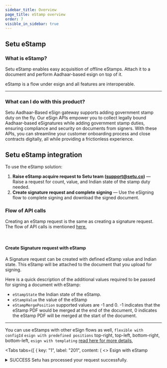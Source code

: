 ```yaml
---
sidebar_title: Overview
page_title: eStamp overview
order: 7
visible_in_sidebar: true
---
```


## Setu eStamp

### What is eStamp?


Setu eStamp enables easy acquisition of offline eStamps.
Attach it to a document and perform Aadhaar-based esign on top of it.

eStamp is a flow under esign and all features are interoperable.

<hr class="primary" />

### What can I do with this product?

Setu Aadhaar-Based eSign gateway supports adding government stamp duty on the fly.
Our eSign APIs empower you to collect legally bound Aadhaar-based eSignatures while adding government
stamp duties, ensuring compliance and security on documents from signers. With these APIs, you can streamline your
customer onboarding process and close contracts digitally, all while providing a frictionless experience.

## Setu eStamp integration

To use the eStamp solution:

1. **Raise eStamp acquire request to Setu team (support@setu.co)** — Raise a request for count, value, and Indian state of the stamp duty needed.
2. **Create signature request and complete signing** — Use the eSigning flow to complete signing and download the signed document.


### Flow of API calls
Creating an eStamp request is the same as creating a signature request.
The flow of API calls is mentioned <a href="/data/esign/quickstart">here.</a>


<br/>

#### Create Signature request with eStamp


A Signature request can be created with defined eStamp value
and Indian state. This eStamp will be attached to the document that you upload for signing.
<br/>

Here is a quick description of the additional values required to be passed for signing a document with eStamp:

- `eStampState` the Indian state of the eStamp.
- `eStampValue` the value of the eStamp
- `eStampMergePosition` supported values are -1 and 0. -1 indicates that the eStamp PDF would be merged at the end of the document, 0 indicates the eStamp PDF will be merged at the start of the document.

<hr class="tertiary" />

<Callout type="tip">
    You can use eStamps with other eSign flows as well,
    <code>flexible with configId</code>  
    <code>esign with predefined positions</code> top-right, top-left, bottom-right, bottom-left,
    <code>esign with templating</code>  
    <a href="/data/esign/overview">read here for more details</a>,
</Callout>




<Tabs
      tabs={[
        {
          key: "1",
          label: "201",
          content: (
            <>
            <Text size="small" weight="600">Esign with eStamp</Text>
            <Card padding="nano" shape="rounded" marginBottom="micro">
  <details>
    <summary>
                <Text size="medium" marginBottom="none" paddingRight="medium"><Badge type="success">SUCCESS</Badge> Setu has processed your
                request successfully.</Text>
    </summary>
              <hr className="tertiary" />
              <h5>Request</h5>
              <CodeBlockWithCopy language="json">
                {`POST /api/signature 
                
                { 
                  "documentId": "67e0ca30-49e4-4883-86f9-3762f0e6798c", 
                  "redirectUrl": "your-redirect-url.com?other_keys=youcandefinehere", 
                  "eStampState": 17,
                  "eStampValue": 50,
                  "eStampMergePosition": 0,
                  "signers": [{ 
                      "identifier": "9876543210", 
                      "displayName": "John Doe", 
                      "birthYear": "1988",
                      "signature": { 
                          "onPages": [ 
                              "1" 
                          ], 
                          "position": "bottom-left", 
                          "height": 60, 
                          "width": 180 
                      } 
                  }] 
                } `}
              </CodeBlockWithCopy>
              <hr className="tertiary" />
              <h5>Response</h5>
              <p>
                You will get a unique signature request <code>id</code> from Setu—to track this signature request. Additionally, you will get an array of <code>signers</code>, each with their own signer <code>id</code>, <code>status</code> and <code>url</code>.
              </p>
              <CodeBlockWithCopy language="json">
                {`{ 
                    "documentId": "67e0ca30-49e4-4883-86f9-3762f0e6798c", 
                    "id": "cb80bfb4-d163-426e-ad57-1fd8889e62d4", 
                    "redirectUrl": "your-redirect-url.com?other_keys=youcandefinehere", 
                    "eStampState": 17,
                    "eStampValue": 50,
                    "eStampMergePosition": 0,
                    "signers": [{ 
                            "displayName": "John Doe", 
                            "birthYear": "1988", //included if specified in Create signature request API
                            "id": "34f94af1-a8b9-4797-b287-c5ef7bff99a1", 
                            "identifier": "9876543210", 
                            "signatureDetails": null, 
                            "status": "pending", 
                            "url": "https://dg-uat.setu.co/signature/estamp/preview?requestId=6bae9d1f-0fa6-44e5-a801-3ad4a5f10a12&signerId=34f94af1-a8b9-4797-b287-c5ef7bff99a1" 
                    }], 
                    "status": "sign_initiated" 
                } `}
              </CodeBlockWithCopy>
              <Callout type="warning">
                    You can add one extra count to <code>onPages</code> 
                    field in create signature request body 
                    to account for the one extra page created by merging eStamp.
                </Callout>
              </details>
              </Card>
            </>
          )
        }
      ]}
    ></Tabs>

<hr class="primary" />

## Supported Indian state and their code

<table>
<tr><th>State Code</th><th>State Name</th></tr>
<tr><td>1</td><td>Andaman and Nicobar Islands</td></tr>
<tr><td>2</td><td>Andhra Pradesh</td></tr>
<tr><td>3</td><td>Arunachal Pradesh</td></tr>
<tr><td>4</td><td>Assam</td></tr>
<tr><td>5</td><td>Bihar</td></tr>
<tr><td>6</td><td>Chandigarh</td></tr>
<tr><td>7</td><td>Chattisgarh</td></tr>
<tr><td>8</td><td>Dadra and Nagar Haveli</td></tr>
<tr><td>9</td><td>Daman and Diu</td></tr>
<tr><td>10</td><td>Delhi</td></tr>
<tr><td>11</td><td>Goa</td></tr>
<tr><td>12</td><td>Gujarat</td></tr>
<tr><td>13</td><td>Haryana</td></tr>
<tr><td>14</td><td>Himachal Pradesh</td></tr>
<tr><td>15</td><td>Jammu and Kashmir</td></tr>
<tr><td>16</td><td>Jharkhand</td></tr>
<tr><td>17</td><td>Karnataka</td></tr>
<tr><td>18</td><td>Kerala</td></tr>
<tr><td>19</td><td>Lakshadweep Islands</td></tr>
<tr><td>20</td><td>Madhya Pradesh</td></tr>
<tr><td>21</td><td>Maharashtra</td></tr>
<tr><td>22</td><td>Manipur</td></tr>
<tr><td>23</td><td>Meghalaya</td></tr>
<tr><td>24</td><td>Mizoram</td></tr>
<tr><td>25</td><td>Nagaland</td></tr>
<tr><td>26</td><td>Odisha</td></tr>
<tr><td>27</td><td>Pondicherry</td></tr>
<tr><td>28</td><td>Punjab</td></tr>
<tr><td>29</td><td>Rajasthan</td></tr>
<tr><td>30</td><td>Sikkim</td></tr>
<tr><td>31</td><td>Tamil Nadu</td></tr>
<tr><td>32</td><td>Telangana</td></tr>
<tr><td>33</td><td>Tripura</td></tr>
<tr><td>34</td><td>Uttar Pradesh</td></tr>
<tr><td>35</td><td>Uttarakhand</td></tr>
<tr><td>36</td><td>West Bengal</td></tr>
</table>


## Supported eStamp value
The supported eStamp values/denomination are:
<p>
  <p>20, 50, 100, 200, 300, 400, 500</p>
</p>

<br/>
<br/>

<p>
Please reach out to support@setu.co for any other denominations. 
</p>


<WasPageHelpful />

